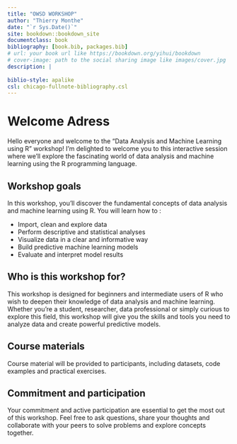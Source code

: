 ```yaml
--- 
title: "OWSD WORKSHOP"
author: "Thierry Monthe"
date: "`r Sys.Date()`"
site: bookdown::bookdown_site
documentclass: book
bibliography: [book.bib, packages.bib]
# url: your book url like https://bookdown.org/yihui/bookdown
# cover-image: path to the social sharing image like images/cover.jpg
description: |
  
biblio-style: apalike
csl: chicago-fullnote-bibliography.csl
---
```


# Welcome Adress

Hello everyone and welcome to the "Data Analysis and Machine Learning using R" workshop! I'm delighted to welcome you to this interactive session where we'll explore the fascinating world of data analysis and machine learning using the R programming language.

## Workshop goals {-}
In this workshop, you'll discover the fundamental concepts of data analysis and machine learning using R. You will learn how to :

- Import, clean and explore data
- Perform descriptive and statistical analyses
- Visualize data in a clear and informative way
- Build predictive machine learning models
- Evaluate and interpret model results

## Who is this workshop for? {-}

This workshop is designed for beginners and intermediate users of R who wish to deepen their knowledge of data analysis and machine learning. Whether you're a student, researcher, data professional or simply curious to explore this field, this workshop will give you the skills and tools you need to analyze data and create powerful predictive models.

## Course materials {-}

Course material will be provided to participants, including datasets, code examples and practical exercises. 

## Commitment and participation {-}

Your commitment and active participation are essential to get the most out of this workshop. Feel free to ask questions, share your thoughts and collaborate with your peers to solve problems and explore concepts together.